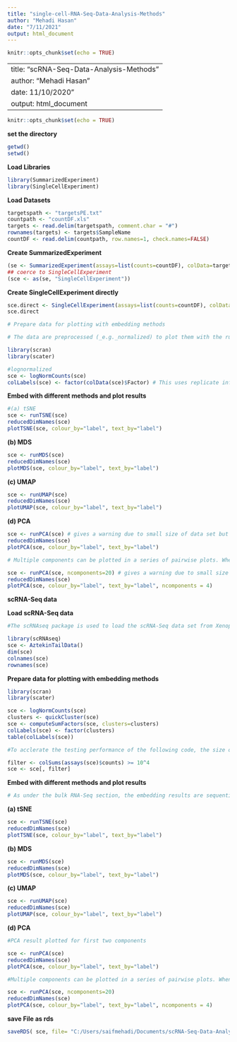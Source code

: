 ```yaml
---
title: "single-cell-RNA-Seq-Data-Analysis-Methods"
author: "Mehadi Hasan"
date: "7/11/2021"
output: html_document
---
```


```r
knitr::opts_chunk$set(echo = TRUE)
```

---
title: "scRNA-Seq-Data-Analysis-Methods"
author: "Mehadi Hasan"
date: 11/10/2020"
output: html_document
---

```r
knitr::opts_chunk$set(echo = TRUE)
```

**set the directory**
```r
getwd()
setwd()
```

**Load Libraries**
```r
library(SummarizedExperiment)
library(SingleCellExperiment)
```

**Load Datasets**
```r
targetspath <- "targetsPE.txt"                                                                                                                                                      
countpath <- "countDF.xls"                                                                                                                                              
targets <- read.delim(targetspath, comment.char = "#")                                                                                                                              
rownames(targets) <- targets$SampleName                                                                                                                                     
countDF <- read.delim(countpath, row.names=1, check.names=FALSE) 
```

**Create SummarizedExperiment**
```r
(se <- SummarizedExperiment(assays=list(counts=countDF), colData=targets))                                                                                                        
## coerce to SingleCellExperiment
(sce <- as(se, "SingleCellExperiment"))
```

**Create SingleCellExperiment directly**
```r
sce.direct <- SingleCellExperiment(assays=list(counts=countDF), colData=targets)
sce.direct
```

```r
# Prepare data for plotting with embedding methods

# The data are preprocessed (_e.g._normalized) to plot them with the run embedding functions from the scran and scater packages.

library(scran)
library(scater)

#lognormalized
sce <- logNormCounts(sce)
colLabels(sce) <- factor(colData(sce)$Factor) # This uses replicate info from above targets file as pseudo-clusters
```

**Embed with different methods and plot results**
```r
#(a) tSNE
sce <- runTSNE(sce)
reducedDimNames(sce)
plotTSNE(sce, colour_by="label", text_by="label")
```

**(b) MDS**
```r
sce <- runMDS(sce)
reducedDimNames(sce)
plotMDS(sce, colour_by="label", text_by="label")
```

**(c) UMAP**

```r
sce <- runUMAP(sce)
reducedDimNames(sce)
plotUMAP(sce, colour_by="label", text_by="label")
```

**(d) PCA**

```r
sce <- runPCA(sce) # gives a warning due to small size of data set but it still works 
reducedDimNames(sce)
plotPCA(sce, colour_by="label", text_by="label")
```

```r
# Multiple components can be plotted in a series of pairwise plots. When more than two components are plotted, the diagonal boxes in the scatter plot matrix show the density for each component.

sce <- runPCA(sce, ncomponents=20) # gives a warning due to small size of data set but it still works 
reducedDimNames(sce)
plotPCA(sce, colour_by="label", text_by="label", ncomponents = 4)
```

**scRNA-Seq data**

**Load scRNA-Seq data**

```r
#The scRNAseq package is used to load the scRNA-Seq data set from Xenopus tail directly into a SingleCellExperiment object (Aztekin et al. 2019).

library(scRNAseq)
sce <- AztekinTailData()
dim(sce)
colnames(sce)
rownames(sce)
```

**Prepare data for plotting with embedding methods**

```r
library(scran)
library(scater)

sce <- logNormCounts(sce)
clusters <- quickCluster(sce)
sce <- computeSumFactors(sce, clusters=clusters)
colLabels(sce) <- factor(clusters)
table(colLabels(sce))
```


```r
#To acclerate the testing performance of the following code, the size of the expression matrix is reduced to cell types with values => 10^4

filter <- colSums(assays(sce)$counts) >= 10^4
sce <- sce[, filter]
```


**Embed with different methods and plot results**

```r
# As under the bulk RNA-Seq section, the embedding results are sequentially appended to the SingleCellExperiment object, meaning one can use the plot function whenever necessary
```

**(a) tSNE**

```r
sce <- runTSNE(sce)
reducedDimNames(sce)
plotTSNE(sce, colour_by="label", text_by="label")
```

**(b) MDS**

```r
sce <- runMDS(sce)
reducedDimNames(sce)
plotMDS(sce, colour_by="label", text_by="label")
```

**(c) UMAP**

```r
sce <- runUMAP(sce)
reducedDimNames(sce)
plotUMAP(sce, colour_by="label", text_by="label")
```

**(d) PCA**

```r
#PCA result plotted for first two components

sce <- runPCA(sce) 
reducedDimNames(sce)
plotPCA(sce, colour_by="label", text_by="label")
```

```r
#Multiple components can be plotted in a series of pairwise plots. When more than two components are plotted, the diagonal boxes in the scatter plot matrix show the density for each component.

sce <- runPCA(sce, ncomponents=20) 
reducedDimNames(sce)
plotPCA(sce, colour_by="label", text_by="label", ncomponents = 4)
```

**save File as rds**

```r
saveRDS( sce, file= "C:/Users/saifmehadi/Documents/scRNA-Seq-Data-Analysis-Methods/output.rds")
```


